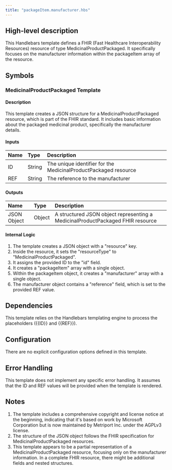 ```yaml
---
title: "packageItem.manufacturer.hbs"
---
```


## High-level description
This Handlebars template defines a FHIR (Fast Healthcare Interoperability Resources) resource of type MedicinalProductPackaged. It specifically focuses on the manufacturer information within the packageItem array of the resource.

## Symbols

### MedicinalProductPackaged Template
#### Description
This template creates a JSON structure for a MedicinalProductPackaged resource, which is part of the FHIR standard. It includes basic information about the packaged medicinal product, specifically the manufacturer details.

#### Inputs
| Name | Type | Description |
|:-----|:-----|:------------|
| ID   | String | The unique identifier for the MedicinalProductPackaged resource |
| REF  | String | The reference to the manufacturer |

#### Outputs
| Name | Type | Description |
|:-----|:-----|:------------|
| JSON Object | Object | A structured JSON object representing a MedicinalProductPackaged FHIR resource |

#### Internal Logic
1. The template creates a JSON object with a "resource" key.
2. Inside the resource, it sets the "resourceType" to "MedicinalProductPackaged".
3. It assigns the provided ID to the "id" field.
4. It creates a "packageItem" array with a single object.
5. Within the packageItem object, it creates a "manufacturer" array with a single object.
6. The manufacturer object contains a "reference" field, which is set to the provided REF value.

## Dependencies
This template relies on the Handlebars templating engine to process the placeholders ({{ID}} and {{REF}}).

## Configuration
There are no explicit configuration options defined in this template.

## Error Handling
This template does not implement any specific error handling. It assumes that the ID and REF values will be provided when the template is rendered.

## Notes
1. The template includes a comprehensive copyright and license notice at the beginning, indicating that it's based on work by Microsoft Corporation but is now maintained by Metriport Inc. under the AGPLv3 license.
2. The structure of the JSON object follows the FHIR specification for MedicinalProductPackaged resources.
3. This template appears to be a partial representation of a MedicinalProductPackaged resource, focusing only on the manufacturer information. In a complete FHIR resource, there might be additional fields and nested structures.